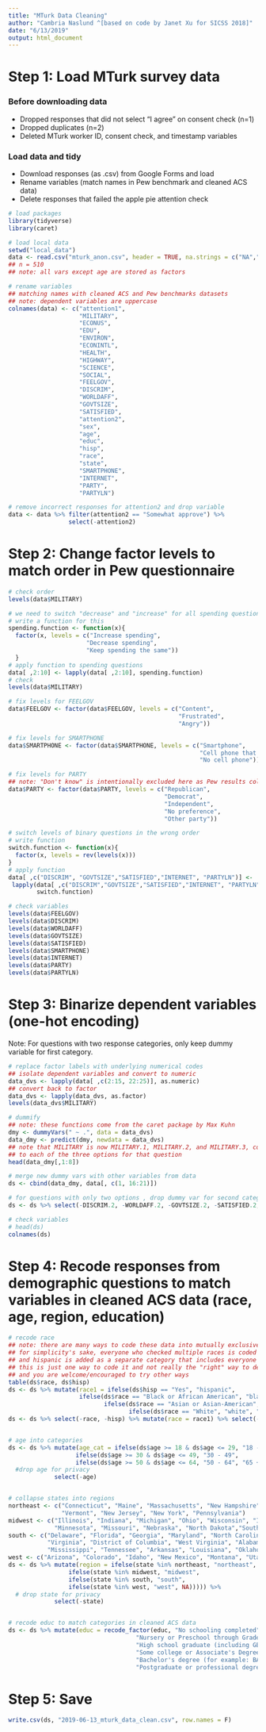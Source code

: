 ```yaml
---
title: "MTurk Data Cleaning"
author: "Cambria Naslund ^[based on code by Janet Xu for SICSS 2018]"
date: "6/13/2019"
output: html_document
---
```


# Step 1: Load MTurk survey data

### Before downloading data
- Dropped responses that did not select "I agree" on consent check (n=1)
- Dropped duplicates (n=2)
- Deleted MTurk worker ID, consent check, and timestamp variables

### Load data and tidy
- Download responses (as .csv) from Google Forms and load
- Rename variables (match names in Pew benchmark and cleaned ACS data)
- Delete responses that failed the apple pie attention check

```r
# load packages
library(tidyverse)
library(caret)

# load local data
setwd("local_data")
data <- read.csv("mturk_anon.csv", header = TRUE, na.strings = c("NA",""))
## n = 510
## note: all vars except age are stored as factors

# rename variables
## matching names with cleaned ACS and Pew benchmarks datasets
## note: dependent variables are uppercase
colnames(data) <- c("attention1",
                    "MILITARY",    
                    "ECONUS",
                    "EDU",
                    "ENVIRON", 
                    "ECONINTL",
                    "HEALTH",
                    "HIGHWAY",
                    "SCIENCE",
                    "SOCIAL",
                    "FEELGOV",
                    "DISCRIM",
                    "WORLDAFF",
                    "GOVTSIZE",
                    "SATISFIED",
                    "attention2",
                    "sex",
                    "age",
                    "educ",
                    "hisp",
                    "race",
                    "state",
                    "SMARTPHONE",
                    "INTERNET",
                    "PARTY",
                    "PARTYLN")

# remove incorrect responses for attention2 and drop variable
data <- data %>% filter(attention2 == "Somewhat approve") %>%
                 select(-attention2)
```

# Step 2: Change factor levels to match order in Pew questionnaire 

```r
# check order
levels(data$MILITARY)

# we need to switch "decrease" and "increase" for all spending questions
# write a function for this
spending.function <- function(x){
  factor(x, levels = c("Increase spending",
                      "Decrease spending",
                      "Keep spending the same"))
  }
# apply function to spending questions
data[ ,2:10] <- lapply(data[ ,2:10], spending.function)
# check
levels(data$MILITARY)

# fix levels for FEELGOV
data$FEELGOV <- factor(data$FEELGOV, levels = c("Content",
                                                "Frustrated",
                                                "Angry"))

# fix levels for SMARTPHONE
data$SMARTPHONE <- factor(data$SMARTPHONE, levels = c("Smartphone",
                                                      "Cell phone that is not a smartphone",
                                                      "No cell phone"))

# fix levels for PARTY
## note: "Don't know" is intentionally excluded here as Pew results collapse DK and Ref.
data$PARTY <- factor(data$PARTY, levels = c("Republican",
                                            "Democrat",
                                            "Independent",
                                            "No preference",
                                            "Other party"))

# switch levels of binary questions in the wrong order
# write function
switch.function <- function(x){
  factor(x, levels = rev(levels(x)))
}
# apply function
data[ ,c("DISCRIM", "GOVTSIZE","SATISFIED","INTERNET", "PARTYLN")] <-
 lapply(data[ ,c("DISCRIM","GOVTSIZE","SATISFIED","INTERNET", "PARTYLN")],
        switch.function)  

# check variables
levels(data$FEELGOV)
levels(data$DISCRIM)
levels(data$WORLDAFF)
levels(data$GOVTSIZE)
levels(data$SATISFIED)
levels(data$SMARTPHONE)
levels(data$INTERNET)
levels(data$PARTY)
levels(data$PARTYLN)
```

# Step 3: Binarize dependent variables (one-hot encoding)
Note: For questions with two response categories, only keep dummy variable for first category.

```r
# replace factor labels with underlying numerical codes
## isolate dependent variables and convert to numeric
data_dvs <- lapply(data[ ,c(2:15, 22:25)], as.numeric)
## convert back to factor
data_dvs <- lapply(data_dvs, as.factor)
levels(data_dvs$MILITARY)

# dummify
## note: these functions come from the caret package by Max Kuhn
dmy <- dummyVars(" ~ .", data = data_dvs)
data_dmy <- predict(dmy, newdata = data_dvs)
## note that MILITARY is now MILITARY.1, MILITARY.2, and MILITARY.3, corresponding 
## to each of the three options for that question
head(data_dmy[,1:8])

# merge new dummy vars with other variables from data
ds <- cbind(data_dmy, data[, c(1, 16:21)])

# for questions with only two options , drop dummy var for second category as it will be perfectly collinear
ds <- ds %>% select(-DISCRIM.2, -WORLDAFF.2, -GOVTSIZE.2, -SATISFIED.2, -INTERNET.2, -PARTYLN.2)

# check variables
# head(ds)
colnames(ds)
```

# Step 4: Recode responses from demographic questions to match variables in cleaned ACS data (race, age, region, education)

```r
# recode race
## note: there are many ways to code these data into mutually exclusive categories
## for simplicity's sake, everyone who checked multiple races is coded as "other",
## and hispanic is added as a separate category that includes everyone who selected yes
## this is just one way to code it and not really the "right" way to deal with this data,
## and you are welcome/encouraged to try other ways
table(ds$race, ds$hisp)
ds <- ds %>% mutate(race1 = ifelse(ds$hisp == "Yes", "hispanic",
                    ifelse(ds$race == "Black or African American", "black",
                           ifelse(ds$race == "Asian or Asian-American", "asian",
                                  ifelse(ds$race == "White", "white", "other")))))
ds <- ds %>% select(-race, -hisp) %>% mutate(race = race1) %>% select(-race1)


# age into categories
ds <- ds %>% mutate(age_cat = ifelse(ds$age >= 18 & ds$age <= 29, "18 - 29", 
                   ifelse(ds$age >= 30 & ds$age <= 49, "30 - 49", 
                   ifelse(ds$age >= 50 & ds$age <= 64, "50 - 64", "65 +")))) %>%
  #drop age for privacy
             select(-age) 


# collapse states into regions
northeast <- c("Connecticut", "Maine", "Massachusetts", "New Hampshire", "Rhode Island", 
               "Vermont", "New Jersey", "New York", "Pennsylvania")
midwest <- c("Illinois", "Indiana", "Michigan", "Ohio", "Wisconsin", "Iowa", "Kansas", 
             "Minnesota", "Missouri", "Nebraska", "North Dakota","South Dakota")
south <- c("Delaware", "Florida", "Georgia", "Maryland", "North Carolina", "South Carolina",
           "Virginia", "District of Columbia", "West Virginia", "Alabama", "Kentucky", 
           "Mississippi", "Tennessee", "Arkansas", "Louisiana", "Oklahoma", "Texas")
west <- c("Arizona", "Colorado", "Idaho", "New Mexico", "Montana", "Utah", "Nevada", "Wyoming", "Alaska", "California", "Hawaii", "Oregon", "Washington")
ds <- ds %>% mutate(region = ifelse(state %in% northeast, "northeast",
                 ifelse(state %in% midwest, "midwest",
                 ifelse(state %in% south, "south", 
                 ifelse(state %in% west, "west", NA))))) %>%
  # drop state for privacy
             select(-state)


# recode educ to match categories in cleaned ACS data
ds <- ds %>% mutate(educ = recode_factor(educ, "No schooling completed" = "no high school diploma", 
                                    "Nursery or Preschool through Grade 12 (no high school diploma)" = "no high school diploma", 
                                    "High school graduate (including GED or alternative credential)" = "high school graduate",
                                    "Some college or Associate's Degree (for example: AA, AS)" = "some college or associate's degree",
                                    "Bachelor's degree (for example: BA, BS)" = "bachelor's degree",
                                    "Postgraduate or professional degree, including Master's, Doctorate, medical, or law degree (for example: MA, MS, MEng, MEd, MSW, MBA, MD, DDS, DVM, LLB, JD, PhD, EdD)" = "postgraduate or professional degree"))
```

# Step 5: Save

```r
write.csv(ds, "2019-06-13_mturk_data_clean.csv", row.names = F)
```